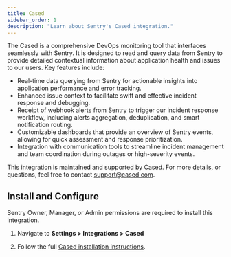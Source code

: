 ```yaml
---
title: Cased
sidebar_order: 1
description: "Learn about Sentry's Cased integration."
---
```


The Cased is a comprehensive DevOps monitoring tool that interfaces seamlessly with Sentry. It is designed to read and query data from Sentry to provide detailed contextual information about application health and issues to our users. 
Key features include:
- Real-time data querying from Sentry for actionable insights into application performance and error tracking.
- Enhanced issue context to facilitate swift and effective incident response and debugging.
- Receipt of webhook alerts from Sentry to trigger our incident response workflow, including alerts aggregation, deduplication, and smart notification routing.
- Customizable dashboards that provide an overview of Sentry events, allowing for quick assessment and response prioritization.
- Integration with communication tools to streamline incident management and team coordination during outages or high-severity events.

This integration is maintained and supported by Cased. For more details, or questions, feel free to contact support@cased.com.

## Install and Configure

<Alert>

Sentry Owner, Manager, or Admin permissions are required to install this integration.

</Alert>

1. Navigate to **Settings > Integrations > Cased**

2. Follow the full [Cased installation instructions](https://docs.cased.com/integrations/sentry/).
